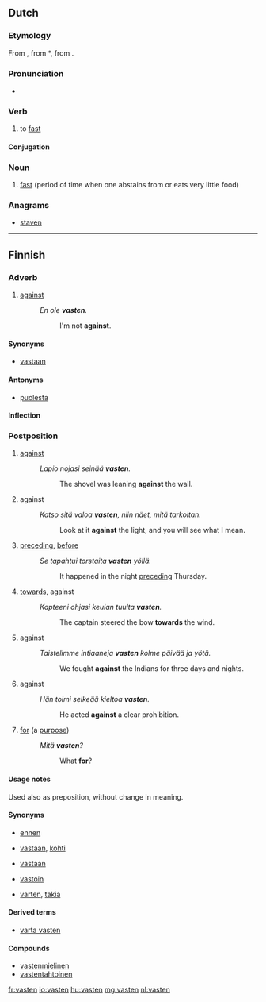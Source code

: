 ==Dutch==
{{wikipedia|lang=nl}}

===Etymology===
From {{etyl|dum|nl}} {{term|vasten|lang=dum}}, from {{etyl|odt|nl}} *{{term||faston|lang=odt}}, from {{proto|Germanic|fastijanan|lang=nl}}.

===Pronunciation===
* {{audio|nl-vasten.ogg|vasten}}

===Verb===
{{nl-verb|wk-t}}

# to [[fast]]

====Conjugation====
{{nl-conj-wk|vast|dt=tt}}

===Noun===
{{nl-noun|m|g2=n|-|-}}

# [[fast]] (period of time when one abstains from or eats very little food)

===Anagrams===
* [[staven#Dutch|staven]]

----

==Finnish==

===Adverb===
{{fi-adv}}

# {{colloquial|dialectal|lang=fi}} [[against]]
#: ''En ole '''vasten'''.''
#:: I'm not '''against'''.

====Synonyms====
* [[vastaan]]

====Antonyms====
* [[puolesta]]

====Inflection====
{{fi-decl-pron|1s=[[vasta-]]|5s=[[vastassa]]|7s=[[vastaan]]|13s=[[vasten]]|13p=[[vastoin]]|a11s=[[vastakkain]]|a12s=[[vastatusten]]}}

===Postposition===
{{head|fi|postposition}}

# [[against]] {{gloss|of a position, touching}}
#: ''Lapio nojasi seinää '''vasten'''.''
#:: The shovel was leaning '''against''' the wall.
# against {{gloss|of a position, against a background}}
#: ''Katso sitä valoa '''vasten''', niin näet, mitä tarkoitan.''
#:: Look at it '''against''' the light, and you will see what I mean.
# [[preceding]], [[before]] {{gloss|immediately before}}
#: ''Se tapahtui torstaita '''vasten''' yöllä.''
#:: It happened in the night [[preceding]] Thursday.
# [[towards]], against {{gloss|to a direction}}
#: ''Kapteeni ohjasi keulan tuulta '''vasten'''.''
#:: The captain steered the bow '''towards''' the wind.
# against {{gloss|in opposition to, opposing}}
#: ''Taistelimme intiaaneja '''vasten''' kolme päivää ja yötä.''
#:: We fought '''against''' the Indians for three days and nights.
# against {{gloss|contrary to}}
#: ''Hän toimi selkeää kieltoa '''vasten'''.''
#:: He acted '''against''' a clear prohibition.
# {{colloquial|lang=fi}} [[for]] (a [[purpose]])
#: ''Mitä '''vasten'''?''
#:: What '''for'''?

====Usage notes====
Used also as preposition, without change in meaning.

====Synonyms====
* {{sense|preceding}} [[ennen]]
* {{sense|to a direction}} [[vastaan]], [[kohti]]
* {{sense|in opposition to}} [[vastaan]]
* {{sense|contrary to}} [[vastoin]]
* {{sense|for a purpose}} [[varten]], [[takia]]

====Derived terms====
* [[varta vasten]]

====Compounds====
* [[vastenmielinen]]
* [[vastentahtoinen]]

[[fr:vasten]]
[[io:vasten]]
[[hu:vasten]]
[[mg:vasten]]
[[nl:vasten]]